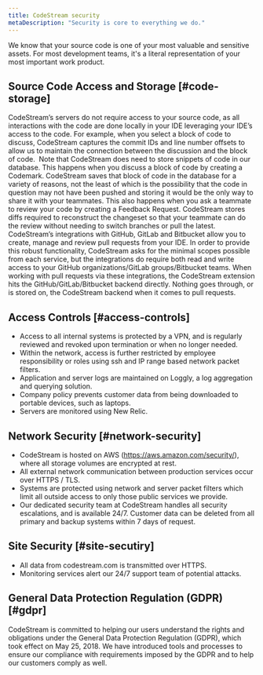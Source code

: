 ```yaml
---
title: CodeStream security
metaDescription: "Security is core to everything we do."
---
```


We know that your source code is one of your most valuable and sensitive assets. For most development teams, it's a literal representation of your most important work product.

## Source Code Access and Storage [#code-storage]

CodeStream’s servers do not require access to your source code, as all interactions with the code are done locally in your IDE leveraging your IDE’s access to the code. For example, when you select a block of code to discuss, CodeStream captures the commit IDs and line number offsets to allow us to maintain the connection between the discussion and the block of code.
‍
Note that CodeStream does need to store snippets of code in our database. This happens when you discuss a block of code by creating a Codemark. CodeStream saves that block of code in the database for a variety of reasons, not the least of which is the possibility that the code in question may not have been pushed and storing it would be the only way to share it with your teammates. This also happens when you ask a teammate to review your code by creating a Feedback Request. CodeStream stores diffs required to reconstruct the changeset so that your teammate can do the review without needing to switch branches or pull the latest.
‍
CodeStream’s integrations with GitHub, GitLab and Bitbucket allow you to create, manage and review pull requests from your IDE. In order to provide this robust functionality, CodeStream asks for the minimal scopes possible from each service, but the integrations do require both read and write access to your GitHub organizations/GitLab groups/Bitbucket teams. When working with pull requests via these integrations, the CodeStream extension hits the GitHub/GitLab/Bitbucket backend directly. Nothing goes through, or is stored on, the CodeStream backend when it comes to pull requests.

## Access Controls [#access-controls]

* Access to all internal systems is protected by a VPN, and is regularly reviewed and revoked upon termination or when no longer needed.
* Within the network, access is further restricted by employee responsibility or roles using ssh and IP range based network packet filters.
* Application and server logs are maintained on Loggly, a log aggregation and querying solution.
* Company policy prevents customer data from being downloaded to portable devices, such as laptops.
* Servers are monitored using New Relic.

## Network Security [#network-security]

* CodeStream is hosted on AWS (https://aws.amazon.com/security/), where all storage volumes are encrypted at rest.
* All external network communication between production services occur over HTTPS / TLS.
* Systems are protected using network and server packet filters which limit all outside access to only those public services we provide.
* Our dedicated security team at CodeStream handles all security escalations, and is available 24/7.
Customer data can be deleted from all primary and backup systems within 7 days of request.

## Site Security [#site-secutiry]

* All data from codestream.com is transmitted over HTTPS.
* Monitoring services alert our 24/7 support team of potential attacks.

## General Data Protection Regulation (GDPR) [#gdpr]

CodeStream is committed to helping our users understand the rights and obligations under the General Data Protection Regulation (GDPR), which took effect on May 25, 2018. We have introduced tools and processes to ensure our compliance with requirements imposed by the GDPR and to help our customers comply as well. 